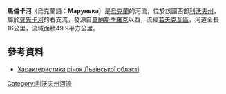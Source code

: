'''馬倫卡河'''（烏克蘭語：'''Марунька'''）是[[烏克蘭|烏克蘭]]的河流，位於該國西部[[利沃夫州|利沃夫州]]，屬於[[莫先卡河|莫先卡河]]的右支流，發源自[[莫納斯季羅克_(若夫克瓦區)|莫納斯季羅克]]以西，流經[[若夫克瓦區|若夫克瓦區]]，河道全長16公里，流域面積49.9平方公里。

==參考資料==
* [http://oblwodgosp.lviv.ua/files/pi4ku.doc Характеристика річок Львівської області]{{dead link|date=十一月 2017 |bot=InternetArchiveBot }}

{{DEFAULTSORT:Марунька (притока Мощанки)}}
[[Category:利沃夫州河流|Category:利沃夫州河流]]


{{Ukraine-river-stub}}